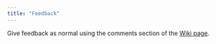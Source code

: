 ```yaml
---
title: "Feedback"
---
```


Give feedback as normal using the comments section of the [Wiki page](https://wiki.maxfordham.com/Main). 